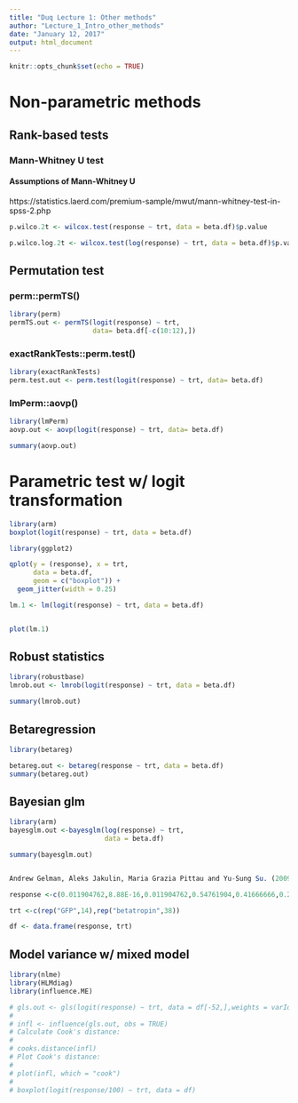 ```yaml
---
title: "Duq Lecture 1: Other methods"
author: "Lecture_1_Intro_other_methods"
date: "January 12, 2017"
output: html_document
---
```


```r
knitr::opts_chunk$set(echo = TRUE)
```

# Non-parametric methods

## Rank-based tests

### Mann-Whitney U test

#### Assumptions of Mann-Whitney U
https://statistics.laerd.com/premium-sample/mwut/mann-whitney-test-in-spss-2.php



```r
p.wilco.2t <- wilcox.test(response ~ trt, data = beta.df)$p.value

p.wilco.log.2t <- wilcox.test(log(response) ~ trt, data = beta.df)$p.value

```


## Permutation test


### perm::permTS()
```r
library(perm)
permTS.out <- permTS(logit(response) ~ trt, 
                     data= beta.df[-c(10:12),])
```


### exactRankTests::perm.test()
```r
library(exactRankTests)
perm.test.out <- perm.test(logit(response) ~ trt, data= beta.df)
```


###  lmPerm::aovp()

```r

library(lmPerm)
aovp.out <- aovp(logit(response) ~ trt, data= beta.df)

summary(aovp.out)
```




# Parametric test w/ logit transformation
```r
library(arm)
boxplot(logit(response) ~ trt, data = beta.df)

```

```r
library(ggplot2)

qplot(y = (response), x = trt,
      data = beta.df,
      geom = c("boxplot")) +
  geom_jitter(width = 0.25)

```


```r
lm.1 <- lm(logit(response) ~ trt, data = beta.df)


plot(lm.1)

```




## Robust statistics

```r
library(robustbase)
lmrob.out <- lmrob(logit(response) ~ trt, data = beta.df)

summary(lmrob.out)

```





## Betaregression

```r
library(betareg)

betareg.out <- betareg(response ~ trt, data = beta.df)
summary(betareg.out)

```



## Bayesian glm

```r
library(arm)
bayesglm.out <-bayesglm(log(response) ~ trt, 
                        data = beta.df)

summary(bayesglm.out)


Andrew Gelman, Aleks Jakulin, Maria Grazia Pittau and Yu-Sung Su. (2009). "A Weakly Informative Default Prior Distribution For Logistic And Other Regression Models." The Annals of Applied Statistics 2 (4): 1360-1383. http://www.stat.columbia.edu/~gelman/research/published/priors11.pdf


```





```r
response <-c(0.011904762,8.88E-16,0.011904762,0.54761904,0.41666666,0.2857143,0.32142857,0.3809524,0.5119048,0.5714286,0.86904764,1.3214285,1.8214285,1.8214285,0,8.88E-16,0.25,0.5,0.5595238,0.85714287,0.72619045,0.42857143,0.71428573,0.70238096,0.7380952,0.78571427,0.9404762,0.6785714,0.53571427,0.5,0.41666666,0.35714287,0.23809524,0.26190478,1.2380953,1.1666666,1.0476191,1,1.1309524,1.1666666,1.4166666,1.7261904,1.7023809,2.1785715,2.0714285,2.0952382,2.547619,2.4880953,2.5,2.6666667,3.1547618,3.797619)

trt <-c(rep("GFP",14),rep("betatropin",38))

df <- data.frame(response, trt)

```



## Model variance w/ mixed model

```r

library(nlme)
library(HLMdiag)
library(influence.ME)

# gls.out <- gls(logit(response) ~ trt, data = df[-52,],weights = varIdent(form= ??? 1 | trt))
# 
# infl <- influence(gls.out, obs = TRUE)
# Calculate Cook's distance:
# 
# cooks.distance(infl)
# Plot Cook's distance:
# 
# plot(infl, which = "cook")
# 
# boxplot(logit(response/100) ~ trt, data = df)

```


